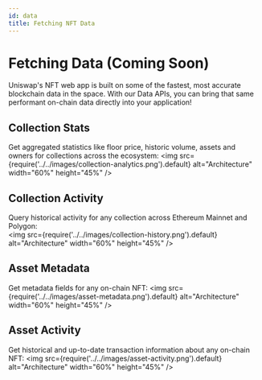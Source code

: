 ```yaml
---
id: data
title: Fetching NFT Data
---
```


# Fetching Data (Coming Soon)
Uniswap's NFT web app is built on some of the fastest, most accurate blockchain data in the space. With our Data APIs, you can bring that same performant on-chain data directly into your application! 

## Collection Stats
Get aggregated statistics like floor price, historic volume, assets and owners for collections across the ecosystem: 
<img src={require('../../images/collection-analytics.png').default} alt="Architecture" width="60%" height="45%" />

## Collection Activity
Query historical activity for any collection across Ethereum Mainnet and Polygon:  
<img src={require('../../images/collection-history.png').default} alt="Architecture" width="60%" height="45%" />

## Asset Metadata
Get metadata fields for any on-chain NFT: 
<img src={require('../../images/asset-metadata.png').default} alt="Architecture" width="60%" height="45%" />

## Asset Activity
Get historical and up-to-date transaction information about any on-chain NFT: 
<img src={require('../../images/asset-activity.png').default} alt="Architecture" width="60%" height="45%" />
